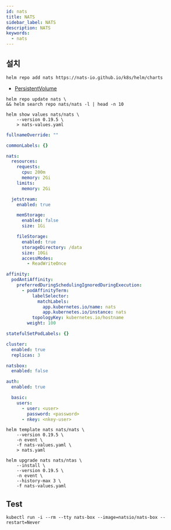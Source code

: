 ```yaml
---
id: nats
title: NATS
sidebar_label: NATS
description: NATS
keywords:
  - nats
---
```


## 설치

```shell
helm repo add nats https://nats-io.github.io/k8s/helm/charts
```

- [PersistentVolume](/docs/mlops/mlops/kubernetes/persistent-volume)

```shell
helm repo update nats \
&& helm search repo nats/nats -l | head -n 10
```

```shell
helm show values nats/nats \
    --version 0.19.5 \
    > nats-values.yaml
```

```yaml title="nats-values.yaml"
fullnameOverride: ""

commonLabels: {}

nats:
  resources:
    requests:
      cpu: 200m
      memory: 2Gi
    limits:
      memory: 2Gi

  jetstream:
    enabled: true

    memStorage:
      enabled: false
      size: 1Gi

    fileStorage:
      enabled: true
      storageDirectory: /data
      size: 10Gi
      accessModes:
        - ReadWriteOnce

affinity:
  podAntiAffinity:
    preferredDuringSchedulingIgnoredDuringExecution:
      - podAffinityTerm:
          labelSelector:
            matchLabels:
              app.kubernetes.io/name: nats
              app.kubernetes.io/instance: nats
          topologyKey: kubernetes.io/hostname
        weight: 100

statefulSetPodLabels: {}

cluster:
  enabled: true
  replicas: 3

natsbox:
  enabled: false

auth:
  enabled: true

  basic:
    users:
      - user: <user>
        password: <password>
      - nkey: <nkey-user>
```

```shell
helm template nats nats/nats \
    --version 0.19.5 \
    -n event \
    -f nats-values.yaml \
    > nats.yaml
```

```shell
helm upgrade nats nats/ntas \
    --install \
    --version 0.19.5 \
    -n event \
    --history-max 3 \
    -f nats-values.yaml
```

## Test

```shell
kubectl run -i --rm --tty nats-box --image=natsio/nats-box --restart=Never
```

